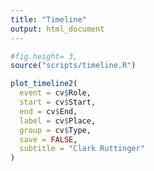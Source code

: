 ```yaml
---
title: "Timeline"
output: html_document
---
```


```r
#fig.height= 3, 
source("scripts/timeline.R")

plot_timeline2(
  event = cv$Role,
  start = cv$Start,
  end = cv$End,
  label = cv$Place,
  group = cv$Type,
  save = FALSE,
  subtitle = "Clark Ruttinger"
)
```

